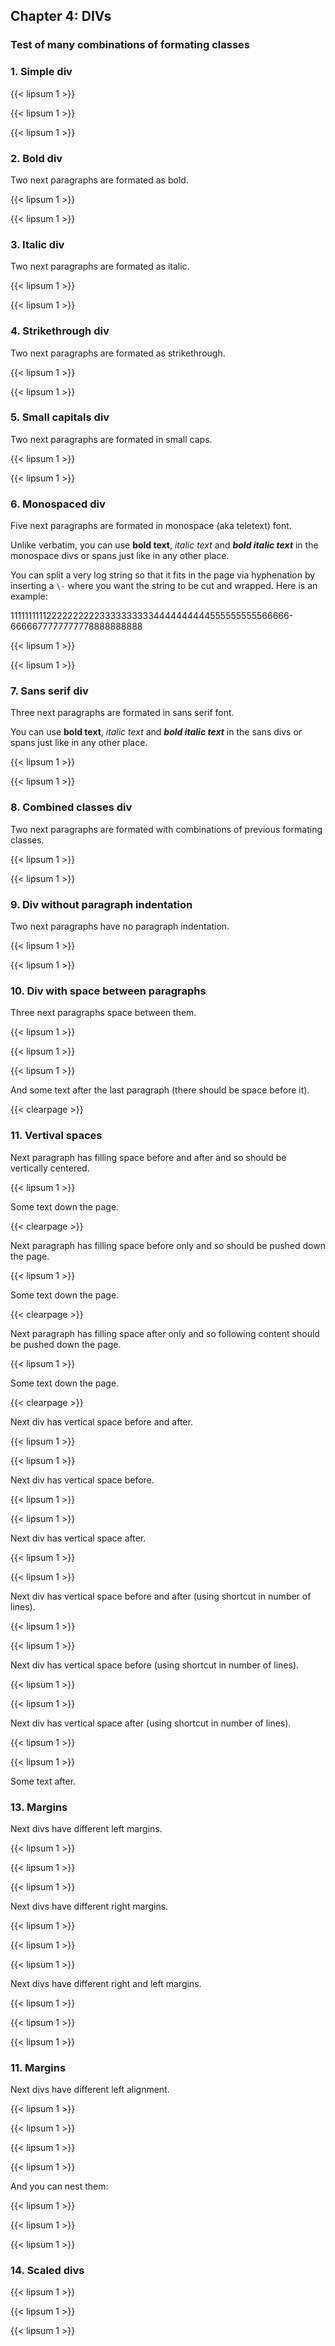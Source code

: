 :::{.chapter}
## Chapter 4: DIVs {lines_before=1}
### Test of many combinations of formating classes {lines_before=5}
:::

### 1. Simple div

:::{}
{{< lipsum 1 >}}

{{< lipsum 1 >}}

{{< lipsum 1 >}}
:::

### 2. Bold div

Two next paragraphs are formated as bold.

:::{.bold}
{{< lipsum 1 >}}

{{< lipsum 1 >}}
:::

### 3. Italic div {line=false}

Two next paragraphs are formated as italic.

:::{.italic}
{{< lipsum 1 >}}

{{< lipsum 1 >}}
:::

### 4. Strikethrough div {line=true}

Two next paragraphs are formated as strikethrough.

:::{.strikethrough}
{{< lipsum 1 >}}

{{< lipsum 1 >}}
:::

### 5. Small capitals div

Two next paragraphs are formated in small caps.

:::{.smallcaps}
{{< lipsum 1 >}}

{{< lipsum 1 >}}
:::

### 6. Monospaced div

Five next paragraphs are formated in monospace (aka teletext) font.

:::{.monospace}
Unlike verbatim, you can use **bold text**, *italic text* and ***bold italic
text*** in the monospace divs or spans just like in any other place.

You can split a very log string so that it fits in the page via hyphenation by
inserting a `\-` where you want the string to be cut and wrapped. Here is an
example:

1111111111222222222233333333334444444444555555555566666\-6666677777777778888888888

{{< lipsum 1 >}}

{{< lipsum 1 >}}
:::

### 7. Sans serif div

Three next paragraphs are formated in sans serif font.

:::{.sans}
You can use **bold text**, *italic text* and ***bold italic text*** in the sans
divs or spans just like in any other place.

{{< lipsum 1 >}}

{{< lipsum 1 >}}
:::

### 8. Combined classes div

Two next paragraphs are formated with combinations of previous formating
classes.

:::{.bold .italic .strikethrough .smallcaps}
{{< lipsum 1 >}}

{{< lipsum 1 >}}
:::

### 9. Div without paragraph indentation

Two next paragraphs have no paragraph indentation.

:::{.noparindent}
{{< lipsum 1 >}}

{{< lipsum 1 >}}
:::

### 10. Div with space between paragraphs

Three next paragraphs space between them.

:::{parskip=1ex}
{{< lipsum 1 >}}

{{< lipsum 1 >}}

{{< lipsum 1 >}}
:::

And some text after the last paragraph (there should be space before it).

{{< clearpage >}}

### 11. Vertival spaces

Next paragraph has filling space before and after and so should be vertically
centered.

:::{vfill=both}
{{< lipsum 1 >}}
:::

Some text down the page.

{{< clearpage >}}

Next paragraph has filling space before only and so should be pushed down the
page.

:::{vfill=before}
{{< lipsum 1 >}}
:::

Some text down the page.

{{< clearpage >}}

Next paragraph has filling space after only and so following content should be
pushed down the page.

:::{vfill=after}
{{< lipsum 1 >}}
:::

Some text down the page.

{{< clearpage >}}

Next div has vertical space before and after.

:::{vspace_both=3\nbs}
{{< lipsum 1 >}}

{{< lipsum 1 >}}
:::

Next div has vertical space before.

:::{vspace_before=3\nbs}
{{< lipsum 1 >}}

{{< lipsum 1 >}}
:::

Next div has vertical space after.

:::{vspace_after=3\nbs}
{{< lipsum 1 >}}

{{< lipsum 1 >}}
:::

Next div has vertical space before and after (using shortcut in number of
lines).

:::{lines_both=3}
{{< lipsum 1 >}}

{{< lipsum 1 >}}
:::

Next div has vertical space before (using shortcut in number of lines).

:::{lines_before=3}
{{< lipsum 1 >}}

{{< lipsum 1 >}}
:::

Next div has vertical space after (using shortcut in number of lines).

:::{lines_after=3}
{{< lipsum 1 >}}

{{< lipsum 1 >}}
:::

Some text after.

### 13. Margins

Next divs have different left margins.

:::{margin_left=1em}
{{< lipsum 1 >}}
:::

:::{margin_left=3em}
{{< lipsum 1 >}}
:::

:::{margin_left=5em}
{{< lipsum 1 >}}
:::

Next divs have different right margins.

:::{margin_right=1em}
{{< lipsum 1 >}}
:::

:::{margin_right=3em}
{{< lipsum 1 >}}
:::

:::{margin_right=5em}
{{< lipsum 1 >}}
:::

Next divs have different right and left margins.

:::{margin_both=1em}
{{< lipsum 1 >}}
:::

:::{margin_both=3em}
{{< lipsum 1 >}}
:::

:::{margin_both=5em}
{{< lipsum 1 >}}
:::

### 11. Margins

Next divs have different left alignment.

:::{align=left}
{{< lipsum 1 >}}
:::

:::{align=right}
{{< lipsum 1 >}}
:::

:::{align=center}
{{< lipsum 1 >}}
:::

:::{align=justify}
{{< lipsum 1 >}}
:::

And you can nest them:

:::{align=left}
{{< lipsum 1 >}}

::::::{align=justify}
{{< lipsum 1 >}}
::::::

{{< lipsum 1 >}}
:::

### 14. Scaled divs

:::{scale=0.6}
{{< lipsum 1 >}}
:::

:::{scale=1.0}
{{< lipsum 1 >}}
:::

:::{scale=1.5}
{{< lipsum 1 >}}
:::
